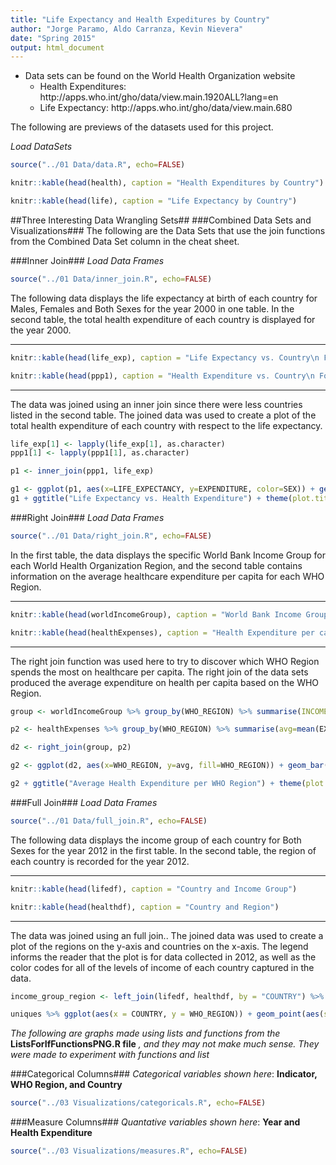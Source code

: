 ```yaml
---
title: "Life Expectancy and Health Expeditures by Country"
author: "Jorge Paramo, Aldo Carranza, Kevin Nievera"
date: "Spring 2015"
output: html_document
---
```


* Data sets can be found on the World Health Organization website
    + Health Expenditures: http://apps.who.int/gho/data/view.main.1920ALL?lang=en
    + Life Expectancy: http://apps.who.int/gho/data/view.main.680

The following are previews of the datasets used for this project.

*Load DataSets*
```r
source("../01 Data/data.R", echo=FALSE)
```

```r
knitr::kable(head(health), caption = "Health Expenditures by Country")
```

```r
knitr::kable(head(life), caption = "Life Expectancy by Country")
```


##Three Interesting Data Wrangling Sets##
###Combined Data Sets and Visualizations###
The following are the Data Sets that use the join functions from the Combined Data Set column in the cheat sheet.

###Inner Join###
*Load Data Frames*
```r
source("../01 Data/inner_join.R", echo=FALSE)
```
The following data displays the life expectancy at birth of each country for Males, Females and Both Sexes for the year 2000 in one table. In the second table, the total health expenditure of each country is displayed for the year 2000.  

__________________________________

```r
knitr::kable(head(life_exp), caption = "Life Expectancy vs. Country\n For Year 2000 ")
```

```r
knitr::kable(head(ppp1), caption = "Health Expenditure vs. Country\n For Year 2000")
```

__________________________________

The data was joined using an inner join since there were less countries listed in the second table. The joined data was used to create a plot of the total health expenditure of each country with respect to the life expectancy.

```r
life_exp[1] <- lapply(life_exp[1], as.character)
ppp1[1] <- lapply(ppp1[1], as.character)

p1 <- inner_join(ppp1, life_exp)

g1 <- ggplot(p1, aes(x=LIFE_EXPECTANCY, y=EXPENDITURE, color=SEX)) + geom_point(size=5)
g1 + ggtitle("Life Expectancy vs. Health Expenditure") + theme(plot.title=element_text(size=18, face='bold', vjust=2)) + labs(x="Life Expectancy (years)", y="Expenditure (PPP)") + theme(axis.text.x=element_text(size=14), axis.text.y=element_text(size=14)) + scale_colour_tableau() + guides(colour = guide_legend(override.aes = list(size = 6)))
```

###Right Join###
*Load Data Frames*
```r
source("../01 Data/right_join.R", echo=FALSE)
```
In the first table, the data displays the specific World Bank Income Group for each World Health Organization Region, and the second table contains information on the average healthcare expenditure per capita for each WHO Region.

__________________________________

```r
knitr::kable(head(worldIncomeGroup), caption = "World Bank Income Group by World Health Organization Region ")
```

```r
knitr::kable(head(healthExpenses), caption = "Health Expenditure per capita by Region and Country")
```

__________________________________

The right join function was used here to try to discover which WHO Region spends the most on healthcare per capita. The right join of the data sets produced the average expenditure on health per capita based on the WHO Region.

```r
group <- worldIncomeGroup %>% group_by(WHO_REGION) %>% summarise(INCOME_GROUP=first(WORLD_BANK_INCOME_GROUP))

p2 <- healthExpenses %>% group_by(WHO_REGION) %>% summarise(avg=mean(EXPENDITURE), std=sd(EXPENDITURE))

d2 <- right_join(group, p2)

g2 <- ggplot(d2, aes(x=WHO_REGION, y=avg, fill=WHO_REGION)) + geom_bar(stat="identity")

g2 + ggtitle("Average Health Expenditure per WHO Region") + theme(plot.title=element_text(size=18, face='bold', vjust=2)) + labs(x="WHO Region", y="Average Expenditure (PPP)") + theme(axis.text.x=element_text(size=12, angle=20), axis.text.y=element_text(size=14)) + scale_colour_tableau() + coord_flip()
```

###Full Join###
*Load Data Frames*
```r
source("../01 Data/full_join.R", echo=FALSE)
```
The following data displays the income group of each country for Both Sexes for the year 2012 in the first table. In the second table, the region of each country is recorded for the year 2012. 

__________________________________

```r
knitr::kable(head(lifedf), caption = "Country and Income Group")
```

```r
knitr::kable(head(healthdf), caption = "Country and Region")
```

__________________________________

The data was joined using an full join.. The joined data was used to create a plot of the regions on the y-axis and countries on the x-axis. The legend informs the reader that the plot is for data collected in 2012, as well as the color codes for all of the levels of income of each country captured in the data.

```r
income_group_region <- left_join(lifedf, healthdf, by = "COUNTRY") %>% group_by(WHO_REGION);income_group_region$YEAR.x <- NULL; uniques <- unique(income_group_region); 

uniques %>% ggplot(aes(x = COUNTRY, y = WHO_REGION)) + geom_point(aes(size = YEAR.y, color = WORLD_BANK_INCOME_GROUP)) + ggtitle("Income Groups and Region") + theme(plot.title=element_text(size=20, face="bold", vjust=2)) + labs(x="Country", y="Region") + theme(axis.text.x=element_blank()) + theme(axis.text.y=element_text(size=15)) + theme(axis.ticks.x=element_blank()) + theme(legend.title=element_blank()) + guides(colour=guide_legend(override.aes=list(size=4)), show_guide=FALSE)
```

*The following are graphs made using lists and functions from the* **ListsForIfFunctionsPNG.R file** *, and they may not make much sense.*
*They were made to experiment with functions and list*

###Categorical Columns###
*Categorical variables shown here*: **Indicator, WHO Region, and Country**
```r
source("../03 Visualizations/categoricals.R", echo=FALSE)
```

###Measure Columns###
*Quantative variables shown here*: **Year and Health Expenditure**
```r
source("../03 Visualizations/measures.R", echo=FALSE)
```
